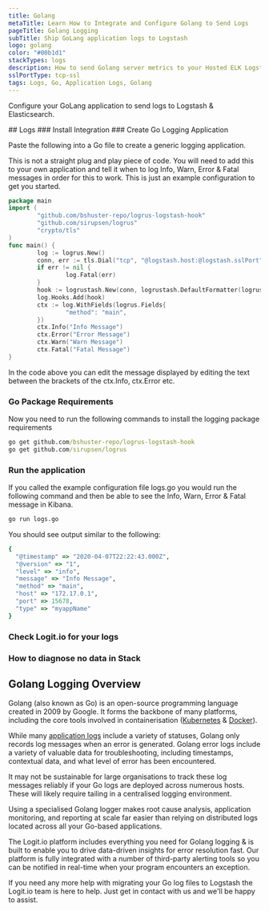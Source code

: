 ```yaml
---
title: Golang
metaTitle: Learn How to Integrate and Configure Golang to Send Logs
pageTitle: Golang Logging
subTitle: Ship GoLang application logs to Logstash
logo: golang
color: "#00b1d1"
stackTypes: logs
description: How to send Golang server metrics to your Hosted ELK Logstash instance. Configure Metricbeat to send Go programming language server metrics to Logstash. 
sslPortType: tcp-ssl
tags: Logs, Go, Application Logs, Golang
---
```


Configure your GoLang application to send logs to Logstash & Elasticsearch.

<Steps>
  ## Logs
  ### Install Integration
  <InstallIntegration/>
  ### Create Go Logging Application

  Paste the following into a Go file to create a generic logging application.
      
  This is not a straight plug and play piece of code. You will need to add this 
  to your own application and tell it when to log Info, Warn, Error & Fatal messages 
  in order for this to work. This is just an example configuration to get you started.
  
  ```go copy showLineNumbers
  package main
  import (
          "github.com/bshuster-repo/logrus-logstash-hook"
          "github.com/sirupsen/logrus"
          "crypto/tls"
  )
  func main() {
          log := logrus.New()
          conn, err := tls.Dial("tcp", "@logstash.host:@logstash.sslPort", &tls.Config{ RootCAs: nil }) 
          if err != nil {
                  log.Fatal(err)
          }
          hook := logrustash.New(conn, logrustash.DefaultFormatter(logrus.Fields{"type": "myappName"}))
          log.Hooks.Add(hook)
          ctx := log.WithFields(logrus.Fields{
                  "method": "main",
          })
          ctx.Info("Info Message")
          ctx.Error("Error Message")
          ctx.Warn("Warn Message")
          ctx.Fatal("Fatal Message")
  }
  ```
  
  In the code above you can edit the message displayed by editing the text 
  between the brackets of the ctx.Info, ctx.Error etc.

  ### Go Package Requirements

  Now you need to run the following commands to install the logging package requirements

  ```cmd copy
  go get github.com/bshuster-repo/logrus-logstash-hook
  go get github.com/sirupsen/logrus
  ```

  ### Run the application
  
  If you called the example configuration file logs.go you would run the following command 
  and then be able to see the Info, Warn, Error & Fatal message in Kibana.
      
  ```cmd copy
  go run logs.go
  ```
  
  You should see output similar to the following:

  ```ruby copy showLineNumbers
  {
    "@timestamp" => "2020-04-07T22:22:43.000Z",
    "@version" => "1",
    "level" => "info",
    "message" => "Info Message",
    "method" => "main",
    "host" => "172.17.0.1",
    "port" => 15678,
    "type" => "myappName"
  }
  ```

  ### Check Logit.io for your logs

  <LaunchStack utmMedium="logs" utmCampaign="golang" source="golang" />

  ### How to diagnose no data in Stack

  <DiagnoseNoData />

</Steps>

## Golang Logging Overview

Golang (also known as Go) is an open-source programming language created in 2009 by Google. 
It forms the backbone of many platforms, including the core tools involved in 
containerisation ([Kubernetes](/integrations/log-management/containerisation/kubernetes) & [Docker](/integrations/log-management/containerisation/docker)).

While many [application logs](https://logit.io/platform/logging/logging-as-a-service/application-logging/) 
include a variety of statuses, Golang only records log messages when an error is generated. 
Golang error logs include a variety of valuable data for troubleshooting, including 
timestamps, contextual data, and what level of error has been encountered. 
      
It may not be sustainable for large organisations to track these log messages reliably 
if your Go logs are deployed across numerous hosts. These will likely require 
tailing in a centralised logging environment.

Using a specialised Golang logger makes root cause analysis, application monitoring, 
and reporting at scale far easier than relying on distributed logs located 
across all your Go-based applications.  
      
The Logit.io platform includes everything you need for Golang logging & is built to 
enable you to drive data-driven insights for error resolution fast. Our platform is 
fully integrated with a number of third-party alerting tools so you can be notified 
in real-time when your program encounters an exception.

If you need any more help with migrating your Go log files to Logstash the Logit.io 
team is here to help. Just get in contact with us <IntercomButton text="via live chat" /> and we'll be happy to assist.